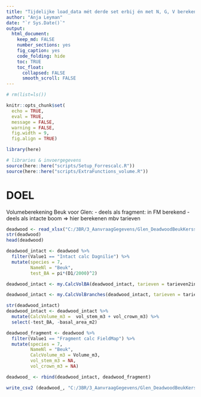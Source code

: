 ```yaml
---
title: "Tijdelijke load_data mét derde set erbij én met N, G, V berekend in R"
author: "Anja Leyman"
date: "`r Sys.Date()`"
output: 
  html_document:
    keep_md: FALSE
    number_sections: yes
    fig_caption: yes
    code_folding: hide
    toc: TRUE
    toc_float:
      collapsed: FALSE
      smooth_scroll: FALSE
---
```



```r
# rm(list=ls())
```

```r
knitr::opts_chunk$set(
  echo = TRUE,
  eval = TRUE,
  message = FALSE,
  warning = FALSE, 
  fig.width = 9,
  fig.align = TRUE)

library(here)

# libraries & invoergegevens
source(here::here("scripts/Setup_Forrescalc.R"))
source(here::here("scripts/ExtraFunctions_volume.R"))
```


# DOEL

Volumeberekening Beuk voor Glen:
- deels als fragment: in FM berekend
- deels als intacte boom => hier berekenen mbv tarieven


```r
deadwood <- read_xlsx("C:/3BR/3_AanvraagGegevens/Glen_DeadwoodBeukKerss_volumeberekening/ZF_Selectie2021_GlenBachelorproef.xlsx")
str(deadwood)
head(deadwood)
```

```r
deadwood_intact <- deadwood %>% 
  filter(Value1 == "Intact calc Dagnilie") %>% 
  mutate(species = 7,
         NameNl = "Beuk",
         test_BA = pi*(D1/2000)^2)

deadwood_intact <- my.CalcVolBA(deadwood_intact, tarieven = tarieven2ing, nIngang = 2, varNameDiameter = "D1", varNameHeight = "Length_m")

deadwood_intact <- my.CalcVolBranches(deadwood_intact, tarieven = tarieven1ingKroon, varNameDiameter = "D1", varNameHeight = "Length_m")

str(deadwood_intact)
deadwood_intact <- deadwood_intact %>% 
  mutate(CalcVolume_m3 =  vol_stem_m3 + vol_crown_m3) %>% 
  select(-test_BA, -basal_area_m2)
```

```r
deadwood_fragment <- deadwood %>% 
  filter(Value1 == "Fragment calc FieldMap") %>% 
  mutate(species = 7,
         NameNl = "Beuk",
         CalcVolume_m3 = Volume_m3,
         vol_stem_m3 = NA,
         vol_crown_m3 = NA)
```


```r
deadwood_ <- rbind(deadwood_intact, deadwood_fragment)

```

```r
write_csv2 (deadwood_, "C:/3BR/3_AanvraagGegevens/Glen_DeadwoodBeukKerss_volumeberekening/ZF_Selectie2021_GlenBachelorproef_volumesBeuk.csv")
```


